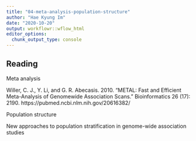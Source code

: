 ```yaml
---
title: "04-meta-analysis-population-structure"
author: "Hae Kyung Im"
date: "2020-10-20"
output: workflowr::wflow_html
editor_options:
  chunk_output_type: console
---
```


## Reading

Meta analysis

Willer, C. J., Y. Li, and G. R. Abecasis. 2010. “METAL: Fast and Efficient Meta-Analysis of Genomewide Association Scans.” Bioinformatics  26 (17): 2190. https://pubmed.ncbi.nlm.nih.gov/20616382/

Population structure

New approaches to population stratification in genome-wide association studies

